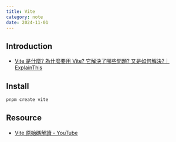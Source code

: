 ```yaml
---
title: Vite
category: note
date: 2024-11-01
---
```


## Introduction
* [Vite 是什麼? 為什麼要用 Vite? 它解決了哪些問題? 又是如何解決?｜ExplainThis](https://www.explainthis.io/zh-hant/swe/what-is-vite)

## Install

```sh
pnpm create vite
```

## Resource
- [Vite 原始碼解讀 - YouTube](https://www.youtube.com/playlist?list=PLBd8JGCAcUAEFJzjAQC6DbWTeDICcanFF)


